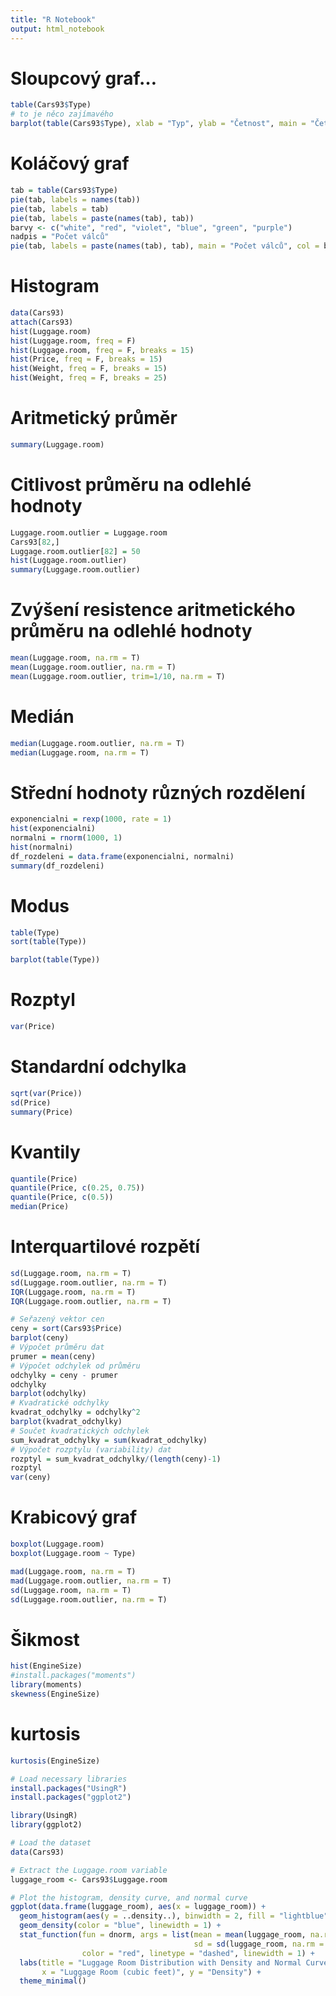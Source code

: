 ```yaml
---
title: "R Notebook"
output: html_notebook
---
```





# Sloupcový graf...


```r
table(Cars93$Type)
# to je něco zajímavého
barplot(table(Cars93$Type), xlab = "Typ", ylab = "Četnost", main = "Četnost typů aut na trhu USA v roce 1993")
```

# Koláčový graf

```r
tab = table(Cars93$Type)
pie(tab, labels = names(tab))
pie(tab, labels = tab)
pie(tab, labels = paste(names(tab), tab))
barvy <- c("white", "red", "violet", "blue", "green", "purple")
nadpis = "Počet válců"
pie(tab, labels = paste(names(tab), tab), main = "Počet válců", col = barvy)
```

# Histogram

```r
data(Cars93)
attach(Cars93)
hist(Luggage.room)
hist(Luggage.room, freq = F)
hist(Luggage.room, freq = F, breaks = 15)
hist(Price, freq = F, breaks = 15)
hist(Weight, freq = F, breaks = 15)
hist(Weight, freq = F, breaks = 25)
```

# Aritmetický průměr

```r
summary(Luggage.room)
```

# Citlivost průměru na odlehlé hodnoty

```r
Luggage.room.outlier = Luggage.room
Cars93[82,]
Luggage.room.outlier[82] = 50
hist(Luggage.room.outlier)
summary(Luggage.room.outlier)
```
# Zvýšení resistence aritmetického průměru na odlehlé hodnoty

```r
mean(Luggage.room, na.rm = T)
mean(Luggage.room.outlier, na.rm = T)
mean(Luggage.room.outlier, trim=1/10, na.rm = T)

```

# Medián

```r
median(Luggage.room.outlier, na.rm = T)
median(Luggage.room, na.rm = T)
```
# Střední hodnoty různých rozdělení

```r
exponencialni = rexp(1000, rate = 1)
hist(exponencialni)
normalni = rnorm(1000, 1)
hist(normalni)
df_rozdeleni = data.frame(exponencialni, normalni)
summary(df_rozdeleni)
```

# Modus

```r
table(Type)
sort(table(Type))
```
```r
barplot(table(Type))
```


# Rozptyl

```r
var(Price)
```

# Standardní odchylka

```r
sqrt(var(Price))
sd(Price)
summary(Price)
```

# Kvantily

```r
quantile(Price)
quantile(Price, c(0.25, 0.75))
quantile(Price, c(0.5))
median(Price)

```

# Interquartilové rozpětí

```r
sd(Luggage.room, na.rm = T)
sd(Luggage.room.outlier, na.rm = T)
IQR(Luggage.room, na.rm = T)
IQR(Luggage.room.outlier, na.rm = T)

```


```r
# Seřazený vektor cen
ceny = sort(Cars93$Price)
barplot(ceny)
# Výpočet průměru dat
prumer = mean(ceny)
# Výpočet odchylek od průměru
odchylky = ceny - prumer
odchylky
barplot(odchylky)
# Kvadratické odchylky
kvadrat_odchylky = odchylky^2
barplot(kvadrat_odchylky)
# Součet kvadratických odchylek
sum_kvadrat_odchylky = sum(kvadrat_odchylky)
# Výpočet rozptylu (variability) dat
rozptyl = sum_kvadrat_odchylky/(length(ceny)-1)
rozptyl
var(ceny)

```


# Krabicový graf

```r
boxplot(Luggage.room)
boxplot(Luggage.room ~ Type)
```

```r
mad(Luggage.room, na.rm = T)
mad(Luggage.room.outlier, na.rm = T)
sd(Luggage.room, na.rm = T)
sd(Luggage.room.outlier, na.rm = T)

```

# Šikmost

```r
hist(EngineSize)
#install.packages("moments")
library(moments)
skewness(EngineSize)
```


# kurtosis

```r
kurtosis(EngineSize)
```

```r
# Load necessary libraries
install.packages("UsingR")
install.packages("ggplot2")

library(UsingR)
library(ggplot2)

# Load the dataset
data(Cars93)

# Extract the Luggage.room variable
luggage_room <- Cars93$Luggage.room

# Plot the histogram, density curve, and normal curve
ggplot(data.frame(luggage_room), aes(x = luggage_room)) +
  geom_histogram(aes(y = ..density..), binwidth = 2, fill = "lightblue", color = "black") +
  geom_density(color = "blue", linewidth = 1) +
  stat_function(fun = dnorm, args = list(mean = mean(luggage_room, na.rm = TRUE), 
                                         sd = sd(luggage_room, na.rm = TRUE)), 
                color = "red", linetype = "dashed", linewidth = 1) +
  labs(title = "Luggage Room Distribution with Density and Normal Curve",
       x = "Luggage Room (cubic feet)", y = "Density") +
  theme_minimal()
```


